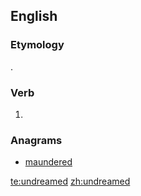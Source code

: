 ==English==

===Etymology===
{{prefix|un|dreamed}}.

===Verb===
{{head|en|verb}}

# {{alternative form  of|undreamt|lang=en}}

===Anagrams===
* [[maundered#English|maundered]]

[[te:undreamed]]
[[zh:undreamed]]